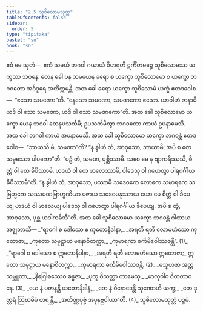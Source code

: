 ```yaml
---
title: "2.5 သူစိလောမသုတ္တ"
tableOfContents: false
sidebar:
  order: 5
type: "tipitaka"
basket: "su"
book: "sn"
---
```



<DynamicBreadcrumb />

<Paragraph number="314" book="sn">
ဧဝံ မေ သုတံ—  ဧကံ သမယံ ဘဂဝါ ဂယာယံ ဝိဟရတိ ဋင်္ကိတမဉ္စေ သူစိလောမဿ ယက္ခဿ ဘဝနေ. တေန ခေါ ပန သမယေန ခရော စ ယက္ခော သူစိလောမော စ ယက္ခော ဘဂဝတော အဝိဒူရေ အတိက္ကမန္တိ. အထ ခေါ ခရော ယက္ခော သူစိလောမံ ယက္ခံ ဧတဒဝေါစ—  “ဧသော သမဏော”တိ. “နေသော သမဏော, သမဏကော ဧသော. ယာဝါဟံ ဇာနာမိ ယဒိ ဝါ သော သမဏော, ယဒိ ဝါ သော သမဏကော”တိ.
</Paragraph>

<Paragraph number="315" book="sn">
အထ ခေါ သူစိလောမော ယက္ခော ယေန ဘဂဝါ တေနုပသင်္ကမိ; ဥပသင်္ကမိတွာ ဘဂဝတော ကာယံ ဥပနာမေသိ. အထ ခေါ ဘဂဝါ ကာယံ အပနာမေသိ. အထ ခေါ သူစိလောမော ယက္ခော ဘဂဝန္တံ ဧတဒဝေါစ—  “ဘာယသိ မံ, သမဏာ”တိ? “န ခွါဟံ တံ, အာဝုသော, ဘာယာမိ; အပိ စ တေ သမ္ဖဿော ပါပကော”တိ.
</Paragraph>

<Paragraph number="316" book="sn">
“ပဉှံ တံ, သမဏ, ပုစ္ဆိဿာမိ. သစေ မေ န ဗျာကရိဿသိ, စိတ္တံ ဝါ တေ ခိပိဿာမိ, ဟဒယံ ဝါ တေ ဖာလေဿာမိ, ပါဒေသု ဝါ ဂဟေတွာ ပါရဂင်္ဂါယ ခိပိဿာမီ”တိ.
</Paragraph>

<Paragraph number="317" book="sn">
“န ခွါဟံ တံ, အာဝုသော, ပဿာမိ သဒေဝကေ လောကေ သမာရကေ သဗြဟ္မကေ သဿမဏဗြာဟ္မဏိယာ ပဇာယ သဒေဝမနုဿာယ ယော မေ စိတ္တံ ဝါ ခိပေယျ ဟဒယံ ဝါ ဖာလေယျ ပါဒေသု ဝါ ဂဟေတွာ ပါရဂင်္ဂါယ ခိပေယျ. အပိ စ တွံ, အာဝုသော, ပုစ္ဆ ယဒါကင်္ခသီ”တိ. အထ ခေါ သူစိလောမော ယက္ခော ဘဂဝန္တံ ဂါထာယ အဇ္ဈဘာသိ—
</Paragraph>

<Division number="273" book="sn" e="ch" v="18" p="320">

<Paragraph number="318" type="verses" book="sn">
_“ရာဂေါ စ ဒေါသော စ ကုတောနိဒါနာ,_  
_အရတီ ရတီ လောမဟံသော ကုတောဇာ;_  
_ကုတော သမုဋ္ဌာယ မနောဝိတက္ကာ,_  
_ကုမာရကာ ဓင်္ကမိဝေါဿဇန္တိ”. (1)_  

</Paragraph>

</Division>
<Division number="274" book="sn" e="ch" v="18" p="320">

<Paragraph number="319" type="verses" book="sn">
_“ရာဂေါ စ ဒေါသော စ ဣတောနိဒါနာ,_  
_အရတီ ရတီ လောမဟံသော ဣတောဇာ;_  
ဣတော သမုဋ္ဌာယ မနောဝိတက္ကာ,_  
_ကုမာရကာ ဓင်္ကမိဝေါဿဇန္တိ. (2)_  

</Paragraph>

</Division>
<Division number="275" book="sn" e="ch" v="18" p="321">

<Paragraph number="320" type="verses" book="sn">
_သ္နေဟဇာ အတ္တသမ္ဘူတာ,_  
_နိဂြေါဓဿေဝ ခန္ဓဇာ;_  
_ပုထူ ဝိသတ္တာ ကာမေသု,_  
_မာလုဝါဝ ဝိတတာဝနေ. (3)_  

</Paragraph>

</Division>
<Division number="276" book="sn" e="ch" v="18" p="321">

<Paragraph number="321" type="verses" book="sn">
_ယေ နံ ပဇာနန္တိ ယတောနိဒါနံ,_  
_တေ နံ ဝိနောဒေန္တိ သုဏောဟိ ယက္ခ;_  
_တေ ဒုတ္တရံ ဩဃမိမံ တရန္တိ,_  
_အတိဏ္ဏပုဗ္ဗံ အပုနဗ္ဘဝါယာ”တိ. (4)_  


</Paragraph>
</Division>

<Paragraph number="322" type="center" book="sn">
သူစိလောမသုတ္တံ ပဉ္စမံ.
</Paragraph>